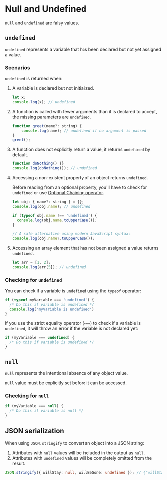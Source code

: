 # Null and Undefined

`null` and `undefined` are falsy values.

## `undefined`

`undefined` represents a variable that has been declared but not yet assigned a value.

### Scenarios

`undefined` is returned when:
1. A variable is declared but not initialized.
   ```js
   let x;
   console.log(x); // undefined
   ```
2. A function is called with fewer arguments than it is declared to accept, the missing parameters are `undefined`.
   ```js
   function greet(name?: string) {
       console.log(name); // undefined if no argument is passed
   }
   greet();
   ```
3. A function does not explicitly return a value, it returns `undefined` by default.
   ```js
   function doNothing() {}
   console.log(doNothing()); // undefined
   ```
4. Accessing a non-existent property of an object returns `undefined`. 

    Before reading from an optional property, you'll have to check for `undefined` or use [Optional Chaining operator](../syntax/operators.mdx#optional-chaining-operator-).

    ```js
    let obj: { name?: string } = {};
    console.log(obj.name); // undefined

    if (typeof obj.name !== 'undefined') {
      console.log(obj.name.toUpperCase());
    }

    // A safe alternative using modern JavaScript syntax:
    console.log(obj.name?.toUpperCase());
    ```
5. Accessing an array element that has not been assigned a value returns `undefined`.
   ```js
   let arr = [1, 2];
   console.log(arr[5]); // undefined
   ```


### Checking for `undefined`

You can check if a variable is `undefined` using the `typeof` operator:

```ts
if (typeof myVariable === 'undefined') {
  /* Do this if variable is undefined */
  console.log('myVariable is undefined')
}
```

If you use the strict equality operator (`===`) to check if a variable is `undefined`, it will throw an error if the variable is not declared yet:

```js
if (myVariable === undefined) {
  /* Do this if variable is undefined */
}
```


## `null`

`null` represents the intentional absence of any object value.

`null` value must be explicitly set before it can be accessed.


### Checking for `null`

```js
if (myVariable === null) { 
  /* Do this if variable is null */ 
}
```


## JSON serialization

When using `JSON.stringify` to convert an object into a JSON string:
1. Attributes with `null` values will be included in the output as `null`.
2. Attributes with `undefined` values will be completely omitted from the result.

```ts
JSON.stringify({ willStay: null, willBeGone: undefined }); // {"willStay":null}
```